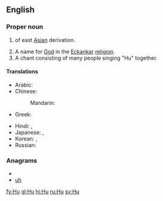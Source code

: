 {{also|Appendix:Variations of "hu"}}
==English==

===Proper noun===
{{en-proper noun}}

# {{surname|common|from=Chinese|dot=}} of east [[Asia]]n derivation.
# A name for [[God]] in the [[Eckankar]] [[religion]].
# A chant consisting of many people singing "Hu" together.

====Translations====
{{trans-top|Chinese surname}}
* Arabic: {{t|ar|هو|tr=huu|sc=Arab}}
* Chinese:
*: Mandarin: {{t|zh|胡|tr=Hú|sc=Hani}}
* Greek: {{t|el|Χου|tr=Chou|sc=Grek}}
{{trans-mid}}
* Hindi: {{t|hi|हु|tr=hu|sc=Deva}},  {{t|hi|ख़ू|tr=xu|sc=Deva}}
* Japanese: {{t|ja|胡|tr=こ, Ko|sc=Jpan}},  {{t|ja|ホゥー|tr=Hū|sc=Jpan}}
* Korean: {{t|ko|후|tr=Hu|sc=Kore}},  {{t|ko|胡|sc=Kore}}
* Russian: {{t|ru|Ху|tr=Xu|sc=Cyrl}}
{{trans-bottom}}

===Anagrams===
* {{alphagram|hu}}
* [[uh#English|uh]]


[[fy:Hu]]
[[gl:Hu]]
[[hi:Hu]]
[[ru:Hu]]
[[sv:Hu]]